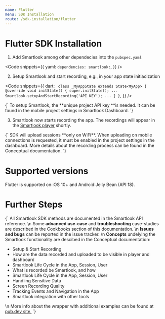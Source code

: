 ```yaml
---
name: Flutter
menu: SDK Installation
route: /sdk-installation/flutter
---
```



# Flutter SDK Installation


1. Add Smartlook among other dependecies into the `pubspec.yaml`

<Code
  snippets={{
    yaml: `
dependencies:
  smartlook:
`,
  }}
/>

2. Setup Smartlook and start recording, e.g., in your app state initiacization

<Code
  snippets={{
    dart: `
class _MyAppState extends State<MyApp> {
	@override
	void initState() {
		super.initState();
		...
		Smartlook.setupAndStartRecording('API_KEY');
		...
	  }
}`,
  }}
/>

<TextBlock kind="important">
{`
To setup Smartlook, the **unique project API key **is needed. It can be found in the mobile project settings in <Link to="https://app.smartlook.com/settings/projects">Smartlook Dashboard</Link>.
`}
</TextBlock>

3. Smartlook now starts recording the app. The recordings will appear in the [Smartlook player](https://app.smartlook.com/) shortly.  

<TextBlock kind="important">
{`
SDK will upload sessions **only on WiFi**. When uploading on mobile connections is requested, it must be enabled in the project settings in the dashboard. More details about the recording process can be found in the <Link to="/conceptual/when-the-recordings-appear-in-dashboard">Conceptual documentation</Link>.
`}
</TextBlock>

# Supported versions

Flutter is supported on iOS 10+ and Android Jelly Bean (API 18).

# Further Steps

<TextBlock>{`
All Smartlook SDK methods are documented in the <Link to="/api_reference" platform="flutter">Smartlook API reference</Link>.
\n
Some **advanced use-case** and **troubleshooting** case-studies are described in the Cookbooks section of this documentation.
\n
**Issues and bugs** can be reported in the <Link to="https://github.com/smartlook/smartlook-android-sdk/issues">issue tracker</Link>.
\n
**Concepts** undelying the Smartlook functionality are descibed in the Conceptual documentation:
* <Link to="/conceptual/setup-and-start-recording" platform="flutter">Setup & Start Recording</Link>
* <Link to="/conceptual/when-the-recordings-appear-in-dashboard" platform="flutter">How are the data recorded and uploaded to be visible in player and dashboard</Link>
* <Link to="/conceptual/life-cycle-session-user" platform="flutter">Smartlook Life Cycle in the App, Session, User</Link>
* <Link to="/conceptual/what-and-how-is-recorded" platform="flutter">What is recorded be Smartlook, and how</Link>
* <Link to="/conceptual/life-cycle-session-user" platform="flutter">Smartlook Life Cycle in the App, Session, User</Link>
* <Link to="/conceptual/handling-sensitive-data" platform="flutter">Handling Sensitive Data</Link>
* <Link to="/conceptual/screen-recording-quality" platform="flutter">Screen Recording Quality</Link>
* Tracking <Link to="/conceptual/event-tracking" platform="flutter">Events</Link> and <Link to="/conceptual/recording-navigation" platform="flutter">Navigation</Link> in the App
* <Link to="/conceptual/integrating-with-other-tools" platform="flutter">Smartlook integration with other tools</Link>
\n
More info about the wrapper with additional examples can be found at [pub.dev site.](https://pub.dev/packages/smartlook#-readme-tab-)
`}</TextBlock>